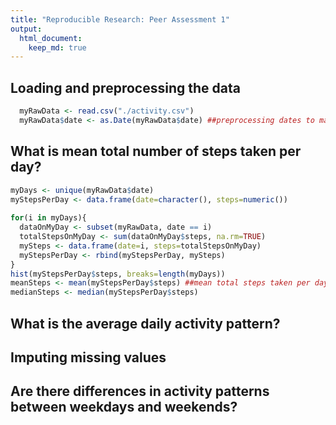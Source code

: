 ```yaml
---
title: "Reproducible Research: Peer Assessment 1"
output: 
  html_document:
    keep_md: true
---
```



## Loading and preprocessing the data
```r
  myRawData <- read.csv("./activity.csv")
  myRawData$date <- as.Date(myRawData$date) ##preprocessing dates to make them easier to work with
```

## What is mean total number of steps taken per day?
```r
myDays <- unique(myRawData$date)
myStepsPerDay <- data.frame(date=character(), steps=numeric())
  
for(i in myDays){
  dataOnMyDay <- subset(myRawData, date == i)
  totalStepsOnMyDay <- sum(dataOnMyDay$steps, na.rm=TRUE)
  mySteps <- data.frame(date=i, steps=totalStepsOnMyDay)
  myStepsPerDay <- rbind(myStepsPerDay, mySteps)
}
hist(myStepsPerDay$steps, breaks=length(myDays))
meanSteps <- mean(myStepsPerDay$steps) ##mean total steps taken per day
medianSteps <- median(myStepsPerDay$steps) 
```


## What is the average daily activity pattern?



## Imputing missing values



## Are there differences in activity patterns between weekdays and weekends?
